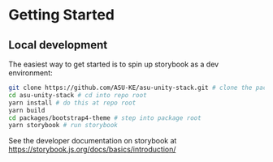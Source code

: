 
<Meta title="Docs|Getting Started/Quick Start" />

# Getting Started

## Local development

The easiest way to get started is to spin up storybook as a dev environment:

```bash
git clone https://github.com/ASU-KE/asu-unity-stack.git # clone the package
cd asu-unity-stack # cd into repo root
yarn install # do this at repo root
yarn build
cd packages/bootstrap4-theme # step into package root
yarn storybook # run storybook
```

See the developer documentation on storybook at https://storybook.js.org/docs/basics/introduction/
